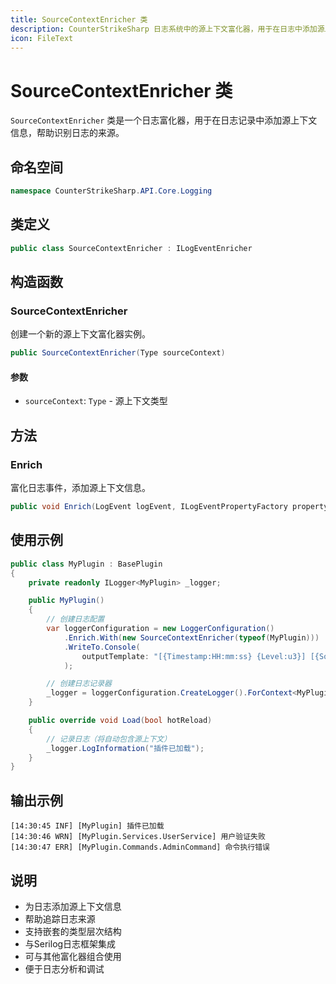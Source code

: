 ```yaml
---
title: SourceContextEnricher 类
description: CounterStrikeSharp 日志系统中的源上下文富化器，用于在日志中添加源上下文信息
icon: FileText
---
```


# SourceContextEnricher 类

`SourceContextEnricher` 类是一个日志富化器，用于在日志记录中添加源上下文信息，帮助识别日志的来源。

## 命名空间

```csharp
namespace CounterStrikeSharp.API.Core.Logging
```

## 类定义

```csharp
public class SourceContextEnricher : ILogEventEnricher
```

## 构造函数

### SourceContextEnricher

创建一个新的源上下文富化器实例。

```csharp
public SourceContextEnricher(Type sourceContext)
```

#### 参数

- `sourceContext`: `Type` - 源上下文类型

## 方法

### Enrich

富化日志事件，添加源上下文信息。

```csharp
public void Enrich(LogEvent logEvent, ILogEventPropertyFactory propertyFactory)
```

## 使用示例

```csharp
public class MyPlugin : BasePlugin
{
    private readonly ILogger<MyPlugin> _logger;

    public MyPlugin()
    {
        // 创建日志配置
        var loggerConfiguration = new LoggerConfiguration()
            .Enrich.With(new SourceContextEnricher(typeof(MyPlugin)))
            .WriteTo.Console(
                outputTemplate: "[{Timestamp:HH:mm:ss} {Level:u3}] [{SourceContext}] {Message:lj}{NewLine}{Exception}"
            );

        // 创建日志记录器
        _logger = loggerConfiguration.CreateLogger().ForContext<MyPlugin>();
    }

    public override void Load(bool hotReload)
    {
        // 记录日志（将自动包含源上下文）
        _logger.LogInformation("插件已加载");
    }
}
```

## 输出示例

```
[14:30:45 INF] [MyPlugin] 插件已加载
[14:30:46 WRN] [MyPlugin.Services.UserService] 用户验证失败
[14:30:47 ERR] [MyPlugin.Commands.AdminCommand] 命令执行错误
```

## 说明

- 为日志添加源上下文信息
- 帮助追踪日志来源
- 支持嵌套的类型层次结构
- 与Serilog日志框架集成
- 可与其他富化器组合使用
- 便于日志分析和调试 